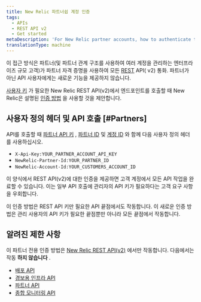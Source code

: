 ```yaml
---
title: New Relic 파트너쉽 계정 인증
tags:
  - APIs
  - REST API v2
  - Get started
metaDescription: 'For New Relic partner accounts, how to authenticate to our REST API (v2).'
translationType: machine
---
```


이 접근 방식은 파트너(및 파트너 관계 구조를 사용하여 여러 계정을 관리하는 엔터프라이즈 규모 고객)가 파트너 자격 증명을 사용하여 모든 [REST](https://api.newrelic.com/) API( v2) 통화. 파트너가 아닌 API 사용자에게는 새로운 기능을 제공하지 않습니다.

[사용자 키](/docs/apis/get-started/intro-apis/types-new-relic-api-keys#user-api-key) 가 필요한 New Relic REST API(v2)에서 엔드포인트를 호출할 때 New Relic은 설명된 [인증 방법](/docs/apis/rest-api-v2/requirements/admins-api-key-partnerships#Partners) 을 사용할 것을 제안합니다.

## 사용자 정의 헤더 및 API 호출 [#Partners]

API를 호출할 때 [파트너 API 키](/docs/accounts-partnerships/partnerships/partner-api/partner-api-reference#the-api-key) , [파트너 ID](/docs/accounts-partnerships/partnerships/partner-api/partner-api-reference#partner-id) 및 [계정 ID](/docs/accounts-partnerships/accounts/account-setup/account-id) 와 함께 다음 사용자 정의 헤더를 사용하십시오.

* `X-Api-Key:YOUR_PARTNER_ACCOUNT_API_KEY`
* `NewRelic-Partner-Id:YOUR_PARTNER_ID`
* `NewRelic-Account-Id:YOUR_CUSTOMERS_ACCOUNT_ID`

이 양식에서 REST API(v2)에 대한 인증을 제공하면 고객 계정에서 모든 API 작업을 완료할 수 있습니다. 이는 일부 API 호출에 관리자의 API 키가 필요하다는 고객 요구 사항을 우회합니다.

이 인증 방법은 REST API 키만 필요한 API 끝점에서도 작동합니다. 이 새로운 인증 방법은 관리 사용자의 API 키가 필요한 끝점뿐만 아니라 모든 끝점에서 작동합니다.

## 알려진 제한 사항

이 파트너 전용 인증 방법은 [New Relic REST API(v2)](https://api.newrelic.com/) 에서만 작동합니다. 다음에서는 작동 **하지 않습니다** .

* [배포 API](/docs/apm/new-relic-apm/maintenance/deployment-notifications#api)
* [경보용 인프라 API](/docs/infrastructure/new-relic-infrastructure/infrastructure-alert-conditions/rest-api-calls-new-relic-infrastructure-alerts)
* [파트너 API](/docs/accounts-partnerships/partnerships/partner-api/partner-api-reference)
* [종합 모니터링 API](/docs/apis/synthetics-rest-api/monitor-examples/manage-synthetics-monitors-rest-api)